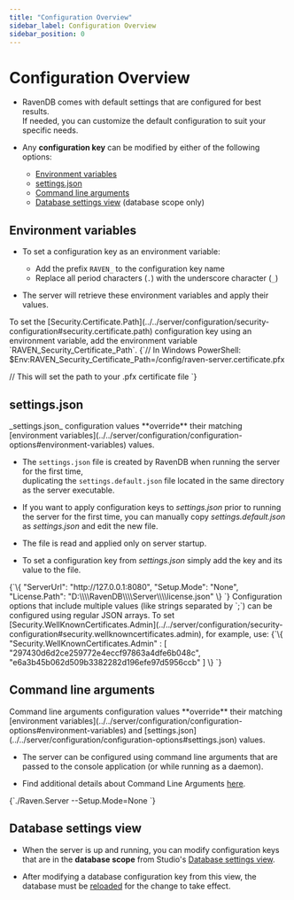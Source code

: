 ```yaml
---
title: "Configuration Overview"
sidebar_label: Configuration Overview
sidebar_position: 0
---
```



# Configuration Overview
<Admonition type="note" title="Note">

* RavenDB comes with default settings that are configured for best results.  
  If needed, you can customize the default configuration to suit your specific needs.

* Any **configuration key** can be modified by either of the following options:
    * [Environment variables](../../server/configuration/configuration-options#environment-variables)
    * [settings.json](../../server/configuration/configuration-options#settings.json)
    * [Command line arguments](../../server/configuration/configuration-options#command-line-arguments)
    * [Database settings view](../../server/configuration/configuration-options#database-settings-view) (database scope only)

</Admonition>

## Environment variables

* To set a configuration key as an environment variable:

    * Add the prefix `RAVEN_` to the configuration key name
    * Replace all period characters (`.`) with the underscore character (`_`)

* The server will retrieve these environment variables and apply their values.

<Admonition type="note" title="Example" id="example" href="#example">
To set the [Security.Certificate.Path](../../server/configuration/security-configuration#security.certificate.path) 
configuration key using an environment variable, add the environment variable `RAVEN_Security_Certificate_Path`.
<TabItem value="something" label="plain">
<CodeBlock language="plain">
{`// In Windows PowerShell:
$Env:RAVEN_Security_Certificate_Path=/config/raven-server.certificate.pfx

// This will set the path to your .pfx certificate file
`}
</CodeBlock>
</TabItem>
</Admonition>



## settings.json

<Admonition type="info" title="Info">
_settings.json_ configuration values **override** their matching 
[environment variables](../../server/configuration/configuration-options#environment-variables) values.
</Admonition>

* The `settings.json` file is created by RavenDB when running the server for the first time,  
  duplicating the `settings.default.json` file located in the same directory as the server executable.

* If you want to apply configuration keys to _settings.json_ prior to running the server for 
  the first time, you can manually copy _settings.default.json_ as _settings.json_ and edit the new file.

* The file is read and applied only on server startup.

* To set a configuration key from _settings.json_ simply add the key and its value to the file.

<Admonition type="note" title="Example" id="example" href="#example">
<TabItem value="something" label="json">
<CodeBlock language="json">
{`\{
"ServerUrl": "http://127.0.0.1:8080",
"Setup.Mode": "None",
"License.Path": "D:\\\\RavenDB\\\\Server\\\\license.json"
\}
`}
</CodeBlock>
</TabItem>
</Admonition>

<Admonition type="note" title="JSON arrays" id="json-arrays" href="#json-arrays">
Configuration options that include multiple values (like strings separated by `;`) 
can be configured using regular JSON arrays.  
To set [Security.WellKnownCertificates.Admin](../../server/configuration/security-configuration#security.wellknowncertificates.admin), 
for example, use:  
<TabItem value="something" label="json">
<CodeBlock language="json">
{`\{
"Security.WellKnownCertificates.Admin" : [ "297430d6d2ce259772e4eccf97863a4dfe6b048c", 
                                           "e6a3b45b062d509b3382282d196efe97d5956ccb" ]
\}
`}
</CodeBlock>
</TabItem>
</Admonition>



## Command line arguments

<Admonition type="info" title="Info">
Command line arguments configuration values **override** their matching 
[environment variables](../../server/configuration/configuration-options#environment-variables) 
and [settings.json](../../server/configuration/configuration-options#settings.json) values.  
</Admonition>

* The server can be configured using command line arguments that are passed to the console application 
  (or while running as a daemon).

* Find additional details about Command Line Arguments [here](../../server/configuration/command-line-arguments).

<Admonition type="note" title="Example" id="example" href="#example">
<TabItem value="something" label="bash">
<CodeBlock language="bash">
{`./Raven.Server --Setup.Mode=None
`}
</CodeBlock>
</TabItem>
</Admonition>



## Database settings view

* When the server is up and running, you can modify configuration keys that are in the 
  **database scope** from Studio's [Database settings view](../../studio/database/settings/database-settings).  

* After modifying a database configuration key from this view, the database must be 
  [reloaded](../../studio/database/settings/database-settings#how-to-reload-the-database) 
  for the change to take effect.



